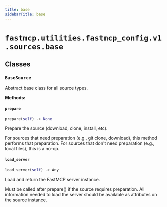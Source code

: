 ```yaml
---
title: base
sidebarTitle: base
---
```


# `fastmcp.utilities.fastmcp_config.v1.sources.base`

## Classes

### `BaseSource` <sup><a href="https://github.com/jlowin/fastmcp/blob/main/src/fastmcp/utilities/fastmcp_config/v1/sources/base.py#L7" target="_blank"><Icon icon="github" style="width: 14px; height: 14px;" /></a></sup>


Abstract base class for all source types.


**Methods:**

#### `prepare` <sup><a href="https://github.com/jlowin/fastmcp/blob/main/src/fastmcp/utilities/fastmcp_config/v1/sources/base.py#L12" target="_blank"><Icon icon="github" style="width: 14px; height: 14px;" /></a></sup>

```python
prepare(self) -> None
```

Prepare the source (download, clone, install, etc).

For sources that need preparation (e.g., git clone, download),
this method performs that preparation. For sources that don't
need preparation (e.g., local files), this is a no-op.


#### `load_server` <sup><a href="https://github.com/jlowin/fastmcp/blob/main/src/fastmcp/utilities/fastmcp_config/v1/sources/base.py#L23" target="_blank"><Icon icon="github" style="width: 14px; height: 14px;" /></a></sup>

```python
load_server(self) -> Any
```

Load and return the FastMCP server instance.

Must be called after prepare() if the source requires preparation.
All information needed to load the server should be available
as attributes on the source instance.

